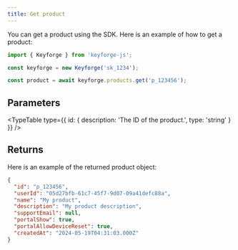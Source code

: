```yaml
---
title: Get product
---
```


You can get a product using the SDK. Here is an example of how to get a product:

```js
import { Keyforge } from 'keyforge-js';

const keyforge = new Keyforge('sk_1234');

const product = await keyforge.products.get('p_123456');
```

## Parameters

<TypeTable
  type={{ id: { description: 'The ID of the product.', type: 'string' } }}
/>

## Returns

Here is an example of the returned product object:

```json
{
  "id": "p_123456",
  "userId": "05d27bfb-61c7-45f7-9d07-09a41defc88a",
  "name": "My product",
  "description": "My product description",
  "supportEmail": null,
  "portalShow": true,
  "portalAllowDeviceReset": true,
  "createdAt": "2024-05-19T04:31:03.000Z"
}
```
